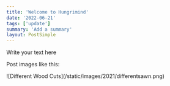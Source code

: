 ```yaml
---
title: 'Welcome to Hungrimind'
date: '2022-06-21'
tags: ['update']
summary: 'Add a summary'
layout: PostSimple
---
```


Write your text here

Post images like this:

<div className="flex flex-wrap justify-center">
  <div className="my-1 px-2 w-full overflow-hidden xl:my-1 xl:px-2 xl:w-1/2">
    ![Different Wood Cuts](/static/images/2021/differentsawn.png)
  </div>
</div>
